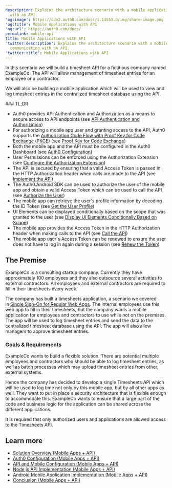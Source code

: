 ```yaml
---
description: Explains the architecture scenario with a mobile application communicating
  with an API.
'og:image': https://cdn2.auth0.com/docs/1.14553.0/img/share-image.png
'og:title': Mobile Applications with API
'og:url': https://auth0.com/docs/
permalink: mobile-api
title: Mobile Applications with API
'twitter:description': Explains the architecture scenario with a mobile application
  communicating with an API.
'twitter:title': Mobile Applications with API
---
```

In this scenario we will build a timesheet API for a fictitious company named ExampleCo. The API will allow management of timesheet entries for an employee or a contractor.

We will also be building a mobile application which will be used to view and log timesheet entries in the centralized timesheet database using the API.

<Info>
### TL;DR

* Auth0 provides API Authentication and Authorization as a means to secure access to API endpoints (see [API Authentication and Authorization](/docs/get-started/architecture-scenarios/mobile-api/part-1#api-authentication-and-authorization))
* For authorizing a mobile app user and granting access to the API, Auth0 supports the [Authorization Code Flow with Proof Key for Code Exchange (PKCE)](/docs/get-started/authentication-and-authorization-flow/authorization-code-flow-with-pkce) (see [Proof Key for Code Exchange](/docs/get-started/architecture-scenarios/mobile-api/part-1#proof-key-for-code-exchange-pkce-))
* Both the mobile app and the API must be configured in the Auth0 Dashboard (see [Auth0 Configuration](/docs/get-started/architecture-scenarios/mobile-api/part-2))
* User Permissions can be enforced using the Authorization Extension (see [Configure the Authorization Extension](/docs/get-started/architecture-scenarios/mobile-api/part-2#configure-the-authorization-extension))
* The API is secured by ensuring that a valid <Tooltip tip="" cta="View Glossary" href="/docs/glossary?term=Access+Token">Access Token</Tooltip> is passed in the HTTP Authorization header when calls are made to the API (see [Implement the API](/docs/get-started/architecture-scenarios/mobile-api/part-3#secure-the-endpoints))
* The Auth0.Android SDK can be used to authorize the user of the mobile app and obtain a valid Access Token which can be used to call the API (see [Authorize the User](/docs/get-started/architecture-scenarios/mobile-api/part-3#authorize-the-user))
* The mobile app can retrieve the user's profile information by decoding the ID Token (see [Get the User Profile](/docs/get-started/architecture-scenarios/mobile-api/part-3#get-the-user-profile))
* UI Elements can be displayed conditionally based on the scope that was granted to the user (see [Display UI Elements Conditionally Based on Scope](/docs/get-started/architecture-scenarios/mobile-api/part-3#display-ui-elements-conditionally-based-on-scope))
* The mobile app provides the Access Token in the HTTP Authorization header when making calls to the API (see [Call the API](/docs/get-started/architecture-scenarios/mobile-api/part-3#call-the-api))
* The mobile app user's Access Token can be renewed to ensure the user does not have to log in again during a session (see [Renew the Token](/docs/get-started/architecture-scenarios/mobile-api/part-3#renew-the-token))
</Info>

## The Premise

ExampleCo is a consulting startup company. Currently they have approximately 100 employees and they also outsource several activities to external contractors. All employees and external contractors are required to fill in their timesheets every week.

The company has built a timesheets application, a scenario we covered in [Single Sign-On for Regular Web Apps](/docs/get-started/architecture-scenarios/sso-for-regular-web-apps). The internal employees use this web app to fill in their timesheets, but the company wants a mobile application for employees and contractors to use while not on the premises. The app will be used to log timesheet entries and send the data to the centralized timesheet database using the API. The app will also allow managers to approve timesheet entries.

### Goals & Requirements

ExampleCo wants to build a flexible solution. There are potential multiple employees and contractors who should be able to log timesheet entries, as well as batch processes which may upload timesheet entries from other, external systems.

Hence the company has decided to develop a single Timesheets API which will be used to log time not only by this mobile app, but by all other apps as well. They want to put in place a security architecture that is flexible enough to accommodate this. ExampleCo wants to ensure that a large part of the code and business logic for the application can be shared across the different applications.

It is required that only authorized users and applications are allowed access to the Timesheets API.

## Learn more

* [Solution Overview (Mobile Apps + API)](/docs/get-started/architecture-scenarios/mobile-api/part-1)
* [Auth0 Configuration (Mobile Apps + API)](/docs/get-started/architecture-scenarios/mobile-api/part-2)
* [API and Mobile Configuration (Mobile Apps + API)](/docs/get-started/architecture-scenarios/mobile-api/part-3)
* [Node.js API Implementation (Mobile Apps + API)](/docs/get-started/architecture-scenarios/mobile-api/api-implementation-nodejs)
* [Android Mobile Application Implementation (Mobile Apps + API)](/docs/get-started/architecture-scenarios/mobile-api/mobile-implementation-android)
* [Conclusion (Mobile Apps + API)](/docs/get-started/architecture-scenarios/mobile-api/part-4)